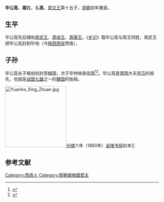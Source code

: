 '''毕公高'''，'''姬'''姓，名'''高'''，[[周文王|周文王]]第十五子，[[周朝|周朝]]初年重臣。
==生平==
毕公高先后辅佐[[周武王|周武王]]、[[周成王|周成王]]、[[周康王|周康王]]。《[[史记|史记]]》载毕公高与周王同姓，周武王把毕公高封到毕地（今[[陕西省|陕西]][[西安市|西安]]西南）。

==子孙==
毕公高长子楷伯别封至[[楷国|楷国]]，次子毕仲继承[[毕国|毕国]]<ref name=autogenerated1>{{Citation| last=刘| first=成群| author-link=刘成群| year=2012年| title=《毕公事迹及毕公世系初探——基于清华简的研究》| periodical=《上海交通大学学报(哲学社会科学版)》| volume=| issue=第4期| pages=92-98| url=https://kns.cnki.net/KCMS/detail/detail.aspx?dbcode=CJFQ&dbname=CJFD2012&filename=SHJX201204013&v=MTAzMjZHNEg5UE1xNDlFWjRSOGVYMUx1eFlTN0RoMVQzcVRyV00xRnJDVVJMT2VaZWRtRnlybVU3M0pOaVhCZHI=| doi=| oclc=| accessdate=2019-12-21| archive-date=2020-03-31| archive-url=https://web.archive.org/web/20200331051358/https://kns.cnki.net/KCMS/detail/detail.aspx?dbcode=CJFQ&dbname=CJFD2012&filename=SHJX201204013&v=MTAzMjZHNEg5UE1xNDlFWjRSOGVYMUx1eFlTN0RoMVQzcVRyV00xRnJDVVJMT2VaZWRtRnlybVU3M0pOaVhCZHI%3D| dead-url=no}}</ref><ref name=autogenerated2>{{Citation| last=陈| first=颖飞| author-link=陈颖飞| year=2012年| title=《清华简毕公高、毕桓与西周毕氏》| periodical=《中国国家博物馆馆刊》| volume=| issue=第6期| pages=35-49| url=https://kns.cnki.net/KCMS/detail/detail.aspx?dbcode=CJFQ&dbname=CJFD2012&filename=ZLBK201206004&v=MjQ0ODk5UE1xWTlGWUlSOGVYMUx1eFlTN0RoMVQzcVRyV00xRnJDVVJMT2VaZWRtRnl2aFZMdkFQeUhKWmJHNEg=| doi=| oclc=| accessdate=2019-12-19| archive-date=2020-03-31| archive-url=https://web.archive.org/web/20200331051400/https://kns.cnki.net/KCMS/detail/detail.aspx?dbcode=CJFQ&dbname=CJFD2012&filename=ZLBK201206004&v=MjQ0ODk5UE1xWTlGWUlSOGVYMUx1eFlTN0RoMVQzcVRyV00xRnJDVVJMT2VaZWRtRnl2aFZMdkFQeUhKWmJHNEg%3D| dead-url=no}}</ref>。毕公高是[[晋国|晋国]]大夫[[毕万|毕万]]的祖先，也就是[[战国七雄|战国七雄]]之一的[[魏国_(战国)|魏国]]的始祖。

[[File:Yuanhe_Xing_Zhuan.jpg|200px]][[光绪|光绪]]六年（1880年）[[金陵书局|金陵书局]]刻本]]

==参考文献==
{{Reflist}}

{{周初姬姓诸侯}}
[[Category:西周人|Category:西周人]]
[[Category:周朝諸侯國君主|Category:周朝諸侯國君主]]